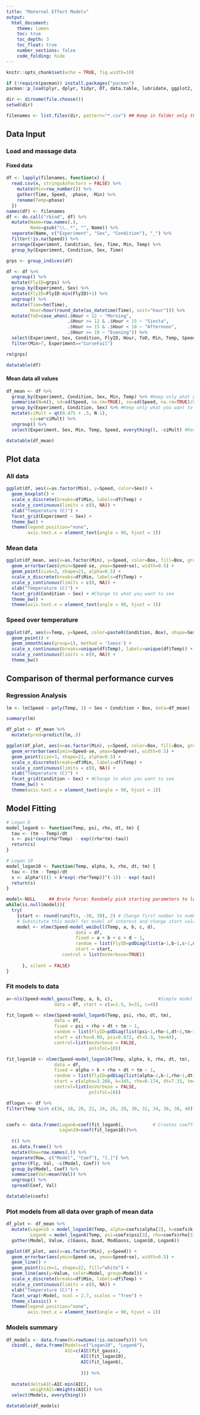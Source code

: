 ```yaml
---
title: "Maternal Effect Models"
output: 
  html_document:
    theme: lumen
    toc: true
    toc_depth: 3
    toc_float: true
    number_sections: false
    code_folding: hide
---
```


```r
knitr::opts_chunk$set(echo = TRUE, fig.width=10)

if (!require(pacman)) install.packages("pacman")
pacman::p_load(plyr, dplyr, tidyr, DT, data.table, lubridate, ggplot2, plotly, nlme, MuMIn)

dir <- dirname(file.choose())
setwd(dir)

filenames <- list.files(dir, pattern="*.csv") ## Keep in folder only the .csv files that are of interest
```

## Data Input

### Load and massage data

#### Fixed data

```r
df <- lapply(filenames, function(x) {
  read.csv(x, stringsAsFactors = FALSE) %>%
    mutate(Min=row_number()) %>%
    gather(Time, Speed, -phase, -Min) %>%
    rename(Temp=phase)
  })
names(df) <- filenames
df <- do.call("rbind", df) %>%
  mutate(Name=row.names(.),
         Name=gsub("\\..*", "", Name)) %>%
  separate(Name, c("Experiment", "Sex", "Condition"), "_") %>%
  filter(!is.na(Speed)) %>%
  arrange(Experiment, Condition, Sex, Time, Min, Temp) %>%
  group_by(Experiment, Condition, Sex, Time)

grps <- group_indices(df)

df <- df %>%
  ungroup() %>%
  mutate(FlyID=grps) %>%
  group_by(Experiment, Sex) %>%
  mutate(FlyID=FlyID-min(FlyID)+1) %>%
  ungroup() %>%
  mutate(Time=hm(Time),
         Hour=hour(round_date(as_datetime(Time), unit="hour"))) %>%
  mutate(ToD=case_when(.$Hour < 12 ~ "Morning",
                       .$Hour >= 12 & .$Hour < 15 ~ "Siesta",
                       .$Hour >= 15 & .$Hour < 18 ~ "Afternoon",
                       .$Hour >= 18 ~ "Evening")) %>%
  select(Experiment, Sex, Condition, FlyID, Hour, ToD, Min, Temp, Speed) %>%
  filter(Min>7, Experiment=="CurveFail")

rm(grps)

datatable(df)
```

#### Mean data all values ####
```r
df_mean <- df %>%
  group_by(Experiment, Condition, Sex, Min, Temp) %>% #Keep only what you want to model
  summarise(N=n(), sd=sd(Speed, na.rm=TRUE), se=sd(Speed, na.rm=TRUE)/sqrt(n()), Speed=mean(Speed, na.rm=TRUE)) %>%
  group_by(Experiment, Condition, Sex) %>% #Keep only what you want to model
  mutate(ciMult = qt(0.475 + .5, N-1),
         ci=se*ciMult) %>%
  ungroup() %>%
  select(Experiment, Sex, Min, Temp, Speed, everything(), -ciMult) #Keep only what you want to model

datatable(df_mean)
```

## Plot data

### All data
```r
ggplot(df, aes(x=as.factor(Min), y=Speed, color=Sex)) +
  geom_boxplot() +
  scale_x_discrete(breaks=df$Min, labels=df$Temp) +
  scale_y_continuous(limits = c(0, NA)) +
  xlab("Temperature (C)") +
  facet_grid(Experiment ~ Sex) +
  theme_bw() +
  theme(legend.position="none",
        axis.text.x = element_text(angle = 90, hjust = 1))
```

### Mean data

```r
ggplot(df_mean, aes(x=as.factor(Min), y=Speed, color=Box, fill=Box, group=1)) + #Change to what you want to model
  geom_errorbar(aes(ymin=Speed-se, ymax=Speed+se), width=0.5) +
  geom_point(size=3, shape=21, alpha=0.5) +
  scale_x_discrete(breaks=df$Min, labels=df$Temp) +
  scale_y_continuous(limits = c(0, NA)) +
  xlab("Temperature (C)") +
  facet_grid(Condition ~ Sex) + #Change to what you want to see
  theme_bw() +
  theme(axis.text.x = element_text(angle = 90, hjust = 1))
```

### Speed over temperature

```r
ggplot(df, aes(x=Temp, y=Speed, color=paste0(Condition, Box), shape=Sex)) + #Change to what you want to see
  geom_point() +
  geom_smooth(aes(group=1), method = 'loess') +
  scale_x_continuous(breaks=unique(df$Temp), labels=unique(df$Temp)) +
  scale_y_continuous(limits = c(0, NA)) +
  theme_bw()
```

## Comparison of thermal performance curves

### Regression Analysis

```r
lm <- lm(Speed ~ poly(Temp, 3) + Sex + Condition + Box, data=df_mean)

summary(lm)

df_plot <- df_mean %>%
  mutate(pred=predict(lm,.))

ggplot(df_plot, aes(x=as.factor(Min), y=Speed, color=Box, fill=Box, group=1)) + #Change to what you want to see
  geom_errorbar(aes(ymin=Speed-se, ymax=Speed+se), width=0.5) +
  geom_point(size=3, shape=21, alpha=0.5) +
  scale_x_discrete(breaks=df$Min, labels=df$Temp) +
  scale_y_continuous(limits = c(0, NA)) +
  xlab("Temperature (C)") +
  facet_grid(Condition ~ Sex) + #Change to what you want to see
  theme_bw() +
  theme(axis.text.x = element_text(angle = 90, hjust = 1))
```
## Model Fitting

```r

# Logan 6
model_logan6 <- function(Temp, psi, rho, dt, tm) {
  tau <- (tm - Temp)/dt
  s <- psi*(exp(rho*Temp) - exp((rho*tm)-tau))
  return(s)
}

# Logan 10
model_logan10 <- function(Temp, alpha, k, rho, dt, tm) {
  tau <- (tm - Temp)/dt
  s <- alpha*(((1 + k*exp(-rho*Temp))^(-1)) - exp(-tau))
  return(s)
}


```

```r
model<-NULL     ## Brute force: Randomly pick starting parameters to look for conversion
while(is.null(model)){
  try(
    {start <- round(runif(4, -30, 30), 2) # Change first number to number of coefficients in first line of model
    # Substitute this model for model of interest and change start values to start,
    model <- nlme(Speed~model_weibull(Temp, a, b, c, d),
                          data = df,
                          fixed = a + b + c + d ~ 1,
                          random = list(FlyID=pdDiag(list(a~1,b~1,c~1,d~1))),
                          start = start,
                     control = list(msVerbose=TRUE))        
    
      }, silent = FALSE)
}
```

### Fit models to data

```r
a<-nls(Speed~model_gauss(Temp, a, b, c),                 #Simple model to test coefficients after making curve
                  data = df, start = c(a=1.5, b=31, c=4))

fit_logan6 <- nlme(Speed~model_logan6(Temp, psi, rho, dt, tm),
                  data = df,
                  fixed = psi + rho + dt + tm ~ 1,
                  random = list(FlyID=pdDiag(list(psi~1,rho~1,dt~1,tm~1))),
                  start = c(rho=0.09, psi=0.072, dt=5.3, tm=44),
                  control=list(msVerbose = FALSE,
                               pnlsTol=10))

fit_logan10 <- nlme(Speed~model_logan10(Temp, alpha, k, rho, dt, tm),
                  data = df,
                  fixed = alpha + k + rho + dt + tm ~ 1,
                  random = list(FlyID=pdDiag(list(alpha~1,k~1,rho~1,dt~1,tm~1))),
                  start = c(alpha=3.268, k=345, rho=0.174, dt=7.31, tm=43.74),
                  control=list(msVerbose = FALSE,
                               pnlsTol=10))

dflogan <- df %>% 
filter(Temp %in% c(16, 18, 20, 22, 24, 26, 28, 30, 32, 34, 36, 38, 40))


coefs <- data.frame(Logan6=coef(fit_logan6),           # Creates coefficient table for models
                    Logan10=coef(fit_logan10))%>%
                    
  t() %>%
  as.data.frame() %>%
  mutate(Row=row.names(.)) %>%
  separate(Row, c("Model", "Coef"), "[.]") %>%
  gather(Fly, Val, -c(Model, Coef)) %>%
  group_by(Model, Coef) %>%
  summarise(Val=mean(Val)) %>%
  ungroup() %>%
  spread(Coef, Val)

datatable(coefs)
```


### Plot models from all data over graph of mean data

```r
df_plot <- df_mean %>%
  mutate(Logan10 = model_logan10(Temp, alpha=coefs$alpha[2], k=coefs$k[2], rho=coefs$rho[2], dt=coefs$dt[2], tm=coefs$tm[2]),
         Logan6 = model_logan6(Temp, psi=coefs$psi[3], rho=coefs$rho[3], dt=coefs$dt[3], tm=coefs$tm[3]))%>%
  gather(Model, Value, c(Gauss, Quad, ModGauss, Logan10, Logan6))

ggplot(df_plot, aes(x=as.factor(Min), y=Speed)) +
  geom_errorbar(aes(ymin=Speed-se, ymax=Speed+se), width=0.5) +
  geom_line() +
  geom_point(size=1, shape=22, fill="white") +
  geom_line(aes(y=Value, color=Model, group=Model)) +
  scale_x_discrete(breaks=df$Min, labels=df$Temp) +
  scale_y_continuous(limits = c(0, NA)) +
  xlab("Temperature (C)") +
  facet_wrap(~Model, ncol = 2.7, scales = "free") +
  theme_classic() +
  theme(legend.position="none",
        axis.text.x = element_text(angle = 90, hjust = 1))
```

### Models summary

```r
df_models <- data.frame(K=rowSums(!is.na(coefs))) %>%
  cbind(., data.frame(Models=c("Logan10", "Logan6"),
                      AIC=c(AIC(fit_gauss),
                            AIC(fit_logan10),
                            AIC(fit_logan6),
                          
                            ))) %>%
                            
  mutate(deltaAIC=AIC-min(AIC),
         weightAIC=Weights(AIC)) %>%
  select(Models, everything())

datatable(df_models)
```